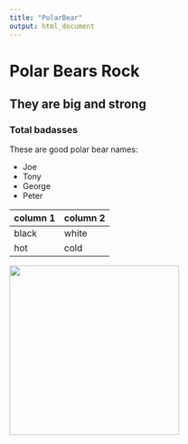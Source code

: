 ```yaml
---
title: "PolarBear"
output: html_document
---
```


# Polar Bears Rock
## They are big and strong
### Total badasses

These are good polar bear names:

* Joe
* Tony
* George
* Peter

column 1 | column 2 
--- | ---
black | white
hot | cold

<img src="polarbear.jpg" width="300" />


